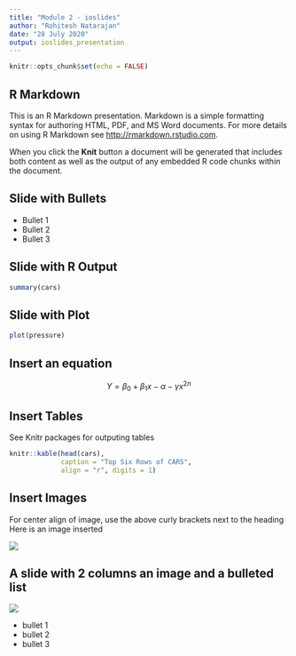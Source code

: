 ```yaml
---
title: "Module 2 - ioslides"
author: "Rohitesh Natarajan"
date: "28 July 2020"
output: ioslides_presentation
---
```


```r
knitr::opts_chunk$set(echo = FALSE)
```

## R Markdown

This is an R Markdown presentation. Markdown is a simple formatting syntax for authoring HTML, PDF, and MS Word documents. For more details on using R Markdown see <http://rmarkdown.rstudio.com>.

When you click the **Knit** button a document will be generated that includes both content as well as the output of any embedded R code chunks within the document.

## Slide with Bullets

- Bullet 1
- Bullet 2
- Bullet 3

## Slide with R Output

```r
summary(cars)
```

## Slide with Plot

```r
plot(pressure)
```

## Insert an equation

$$ Y = \beta_0 + \beta_1x - \alpha - \gamma x^{2n}  $$

## Insert Tables
See Knitr packages for outputing tables

```r
knitr::kable(head(cars), 
             caption = "Top Six Rows of CARS", 
             align = "r", digits = 1)
```

## Insert Images {.flexbox .vcenter}
For center align of image, use the above curly brackets next to the heading
Here is an image inserted

![](C:/Users/Rohitesh/Documents/MyFirstDocument/Module 2/Module-2-rmd1/sunstar.png)

## A slide with 2 columns an image and a bulleted list {.columns-2}

![](C:/Users/Rohitesh/Documents/MyFirstDocument/Module 2/Module-2-rmd1/sunstar.png)

- bullet 1
- bullet 2
- bullet 3
